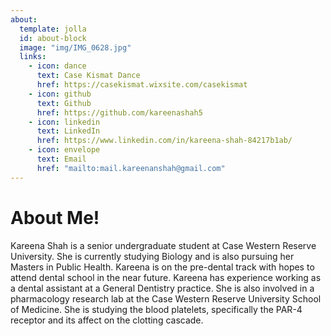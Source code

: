 ```yaml
---
about:
  template: jolla
  id: about-block
  image: "img/IMG_0628.jpg"
  links:
    - icon: dance
      text: Case Kismat Dance
      href: https://casekismat.wixsite.com/casekismat
    - icon: github
      text: Github
      href: https://github.com/kareenashah5
    - icon: linkedin
      text: LinkedIn
      href: https://www.linkedin.com/in/kareena-shah-84217b1ab/
    - icon: envelope
      text: Email
      href: "mailto:mail.kareenanshah@gmail.com" 
---
```


::: {#about-block}
:::

# About Me!

Kareena Shah is a senior undergraduate student at Case Western Reserve University. She is currently studying Biology and is also pursuing her Masters in Public Health. Kareena is on the pre-dental track with hopes to attend dental school in the near future. Kareena has experience working as a dental assistant at a General Dentistry practice. She is also involved in a pharmacology research lab at the Case Western Reserve University School of Medicine. She is studying the blood platelets, specifically the PAR-4 receptor and its affect on the clotting cascade.

<!-- ```{=html} -->
<!-- <div  style="margin: 30px; text-align: center;"> -->
<!-- <a class="btn btn-primary" href="https://www.marvinschmitt.com/blog/website-tutorial-quarto/" role="button" target="_blank" style="padding: 15px 30px;">View the tutorial for this template (+ download link)</a> -->
<!-- </div> -->
<!-- ``` -->

